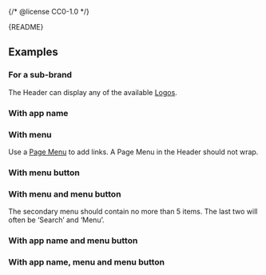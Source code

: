 {/* @license CC0-1.0 */}


<Meta of={HeaderStories} />

<Markdown>{README}</Markdown>

<Primary />

<Controls />

## Examples

### For a sub-brand

The Header can display any of the available [Logos](/?path=/docs/components-media-logo--docs).

<Canvas of={HeaderStories.ForSubBrand} />

### With app name

<Canvas of={HeaderStories.WithAppName} />

### With menu

Use a [Page Menu](/docs/components-navigation-page-menu--docs) to add links.
A Page Menu in the Header should not wrap.

<Canvas of={HeaderStories.WithMenu} />

### With menu button

<Canvas of={HeaderStories.WithMenuButton} />

### With menu and menu button

The secondary menu should contain no more than 5 items.
The last two will often be ‘Search’ and ‘Menu’.

<Canvas of={HeaderStories.WithMenuAndMenuButton} />

### With app name and menu button

<Canvas of={HeaderStories.WithAppNameAndMenu} />

### With app name, menu and menu button

<Canvas of={HeaderStories.WithAppNameMenuAndMenuButton} />
